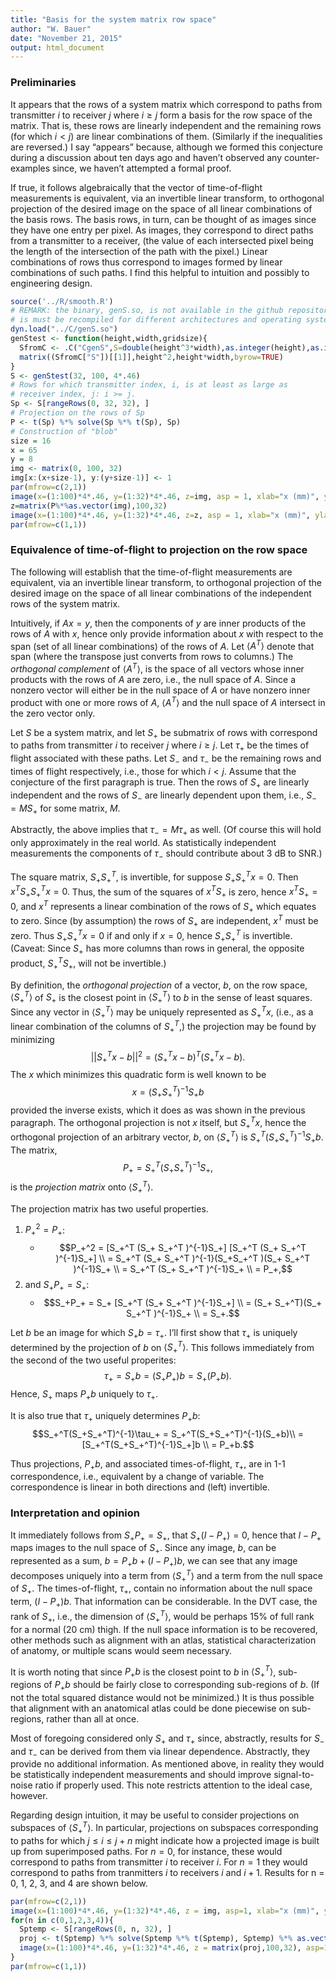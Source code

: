 ```yaml
---
title: "Basis for the system matrix row space"
author: "W. Bauer"
date: "November 21, 2015"
output: html_document
---
```


### Preliminaries

It appears that the rows of a system matrix which correspond to paths from transmitter $i$ to receiver $j$ where $i \ge j$ form a basis for the row space of the matrix. That is, these rows are linearly independent and the remaining rows (for which $i \lt j$) are linear combinations of them. (Similarly if the inequalities are reversed.) I say "appears" because, although we formed this conjecture during a discussion about ten days ago and haven't observed any counter-examples since, we haven't attempted a formal proof.

If true, it follows algebraically that the vector of time-of-flight measurements is equivalent, via an invertible linear transform, to orthogonal projection of the desired image on the space of all linear combinations of the basis rows. The basis rows, in turn, can be thought of as images since they have one entry per pixel. As images, they correspond to direct paths from a transmitter to a receiver, (the value of each intersected pixel being the length of the intersection of the path with the pixel.) Linear combinations of rows thus correspond to images formed by linear combinations of such paths. I find this helpful to intuition and possibly to engineering design.

```r
source('../R/smooth.R')
# REMARK: the binary, genS.so, is not available in the github repository since
# is must be recompiled for different architectures and operating systems.
dyn.load("../C/genS.so")
genStest <- function(height,width,gridsize){
  SfromC <- .C("CgenS",S=double(height^3*width),as.integer(height),as.integer(width),as.double(gridsize))
  matrix((SfromC["S"])[[1]],height^2,height*width,byrow=TRUE)
}
S <- genStest(32, 100, 4*.46)
# Rows for which transmitter index, i, is at least as large as
# receiver index, j: i >= j.
Sp <- S[rangeRows(0, 32, 32), ]
# Projection on the rows of Sp
P <- t(Sp) %*% solve(Sp %*% t(Sp), Sp)
# Construction of "blob"
size = 16
x = 65
y = 8
img <- matrix(0, 100, 32)
img[x:(x+size-1), y:(y+size-1)] <- 1
par(mfrow=c(2,1))
image(x=(1:100)*4*.46, y=(1:32)*4*.46, z=img, asp = 1, xlab="x (mm)", ylab="y (mm)", main="Image")
z=matrix(P%*%as.vector(img),100,32)
image(x=(1:100)*4*.46, y=(1:32)*4*.46, z=z, asp = 1, xlab="x (mm)", ylab="y (mm)", main="Projection on the row space of S")
par(mfrow=c(1,1))
```

### Equivalence of time-of-flight to projection on the row space

The following will establish that the time-of-flight measurements are equivalent, via an invertible linear transform, to orthogonal projection of the desired image on the space of all linear combinations of the independent rows of the system matrix.

Intuitively, if $Ax=y,$ then the components of $y$ are inner products of the rows of $A$ with $x,$ hence only provide information about $x$ with respect to the span (set of all linear combinations) of the rows of $A.$ Let $\langle A^T \rangle$ denote that span (where the transpose just converts from rows to columns.) The *orthogonal complement* of $\langle A^T \rangle$, is the space of all vectors whose inner products with the rows of $A$ are zero, i.e., the null space of $A.$ Since a nonzero vector will either be in the null space of $A$ or have nonzero inner product with one or more rows of $A$, $\langle A^T \rangle$ and the null space of $A$ intersect in the zero vector only.

Let $S$ be a system matrix, and let $S_+$ be submatrix of rows with correspond to paths from transmitter $i$ to receiver $j$ where $i \ge j$. Let $\tau_+$ be the times of flight associated with these paths. Let $S_-$ and $\tau_-$ be the remaining rows and times of flight respectively, i.e., those for which $i \lt j$. Assume that the conjecture of the first paragraph is true. Then the rows of $S_+$ are linearly independent and the rows of $S_-$ are linearly dependent upon them, i.e., $S_- = MS_+$ for some matrix, $M$.

Abstractly, the above implies that $\tau_- = M\tau_+$ as well. (Of course this will hold only approximately in the real world. As statistically independent measurements the components of $\tau_-$ should contribute about 3 dB to SNR.)

The square matrix, $S_+ S_+^T$, is invertible, for suppose $S_+ S_+^T x = 0.$ Then $x^T S_+ S_+^T x = 0.$ Thus, the sum of the squares of $x^TS_+$ is zero, hence $x^TS_+ = 0,$ and $x^T$ represents a linear combination of the rows of $S_+$ which equates to zero. Since (by assumption) the rows of $S_+$ are independent, $x^T$ must be zero. Thus $S_+ S_+^Tx=0$ if and only if $x=0,$ hence $S_+ S_+^T$ is invertible. (Caveat: Since $S_+$ has more columns than rows in general, the opposite product, $S_+^T S_+,$ will not be invertible.)

By definition, the *orthogonal projection* of a vector, $b$, on the row space, $\langle S_+^T\rangle$ of $S_+$ is the closest point in $\langle S_+^T\rangle$ to $b$ in the sense of least squares. Since any vector in $\langle S_+^T\rangle$ may be uniquely represented as $S_+^Tx$, (i.e., as a linear combination of the columns of $S_+^T$,) the projection may be found by minimizing$$||S_+^Tx - b||^2 = (S_+^Tx - b)^T(S_+^Tx - b).$$The $x$ which minimizes this quadratic form is well known to be$$x = (S_+ S_+^T)^{-1}S_+b$$provided the inverse exists, which it does as was shown in the previous paragraph. The orthogonal projection is not $x$ itself, but $S_+^Tx,$ hence the orthogonal projection of an arbitrary vector, $b,$ on $\langle S_+^T \rangle$ is $S_+^T (S_+ S_+^T )^{-1}S_+b$. The matrix,$$P_+ = S_+^T (S_+ S_+^T )^{-1}S_+,$$ is the *projection matrix* onto $\langle S_+^T\rangle.$

The projection matrix has two useful properties. 

1. $P_+^2 = P_+$:
    + $$P_+^2 = [S_+^T (S_+ S_+^T )^{-1}S_+] [S_+^T (S_+ S_+^T )^{-1}S_+] \\ = S_+^T (S_+ S_+^T )^{-1}(S_+S_+^T )(S_+ S_+^T )^{-1}S_+ \\ = S_+^T (S_+ S_+^T )^{-1}S_+ \\ = P_+,$$
2. and $S_+P_+ = S_+$:
    + $$S_+P_+ = S_+ [S_+^T (S_+ S_+^T )^{-1}S_+] \\ = (S_+ S_+^T)(S_+ S_+^T )^{-1}S_+ \\ = S_+.$$

Let $b$ be an image for which $S_+b=\tau_+.$ I'll first show that $\tau_+$ is uniquely determined by the projection of $b$ on $\langle S_+^T \rangle.$ This follows immediately from the second of the two useful properites:$$\tau_+ = S_+b = (S_+P_+)b = S_+(P_+b).$$Hence, $S_+$ maps $P_+b$ uniquely to $\tau_+$.

It is also true that $\tau_+$ uniquely determines $P_+b$:$$S_+^T(S_+S_+^T)^{-1}\tau_+ = S_+^T(S_+S_+^T)^{-1}(S_+b)\\ =  [S_+^T(S_+S_+^T)^{-1}S_+]b \\ = P_+b.$$

Thus projections, $P_+b,$ and associated times-of-flight, $\tau_+,$ are in 1-1 correspondence, i.e., equivalent by a change of variable. The correspondence is linear in both directions and (left) invertible. 

### Interpretation and opinion

It immediately follows from $S_+P_+ = S_+,$ that $S_+(I-P_+) = 0$, hence that $I-P_+$ maps images to the null space of $S_+$. Since any image, $b,$ can be represented as a sum, $b=P_+b + (I-P_+)b,$ we can see that any image decomposes uniquely into a term from $\langle S_+^T \rangle$ and a term from the null space of $S_+.$ The times-of-flight, $\tau_+,$ contain no information about the null space term, $(I-P_+)b$. That information can be considerable. In the DVT case, the rank of $S_+,$ i.e., the dimension of $\langle S_+^T \rangle,$ would be perhaps 15% of full rank for a normal (20 cm) thigh. If the null space information is to be recovered, other methods such as alignment with an atlas, statistical characterization of anatomy, or multiple scans would seem necessary.

It is worth noting that since $P_+b$ is the closest point to $b$ in $\langle S_+^T \rangle$, sub-regions of $P_+b$ should be fairly close to corresponding sub-regions of $b.$ (If not the total squared distance would not be minimized.) It is thus possible that alignment with an anatomical atlas could be done piecewise on sub-regions, rather than all at once.  

Most of foregoing considered only $S_+$ and $\tau_+$ since, abstractly, results for $S_-$ and $\tau_-$ can be derived from them via linear dependence. Abstractly, they provide no additional information. As mentioned above, in reality they would be statistically independent measurements and should improve signal-to-noise ratio if properly used. This note restricts attention to the ideal case, however.

Regarding design intuition, it may be useful to consider projections on subspaces of $\langle S_+^T \rangle.$ In particular, projections on subspaces corresponding to paths for which $j\le i \le j+n$ might indicate how a projected image is built up from superimposed paths. For $n=0,$ for instance, these would correspond to paths from transmitter $i$ to receiver $i.$ For $n=1$ they would correspond to paths from tranmitters $i$ to receivers $i$ and $i+1$. Results for n = 0, 1, 2, 3, and 4 are shown below.

```r
par(mfrow=c(2,1))
image(x=(1:100)*4*.46, y=(1:32)*4*.46, z = img, asp=1, xlab="x (mm)", ylab="y (mm)", main = "Image")
for(n in c(0,1,2,3,4)){
  Sptemp <- S[rangeRows(0, n, 32), ]
  proj <- t(Sptemp) %*% solve(Sptemp %*% t(Sptemp), Sptemp) %*% as.vector(img)
  image(x=(1:100)*4*.46, y=(1:32)*4*.46, z = matrix(proj,100,32), asp=1, xlab="x (mm)", ylab="y (mm)", main = paste0("j between i and i + ",n))
}
par(mfrow=c(1,1))
```

